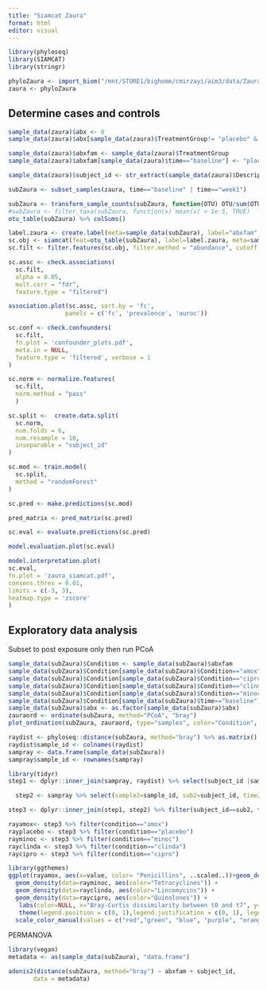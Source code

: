 ```yaml
---
title: "Siamcat Zaura"
format: html
editor: visual
---
```


```r
library(phyloseq)
library(SIAMCAT)
library(stringr)
```

```r
phyloZaura <- import_biom("/mnt/STORE1/bighome/cmirzayi/aim3/data/Zaura/taxa.biom")
zaura <- phyloZaura
```

## Determine cases and controls

```r
sample_data(zaura)$abx <- 0
sample_data(zaura)$abx[sample_data(zaura)$TreatmentGroup!= "placebo" & sample_data(zaura)$time!= "baseline"] <- 1

sample_data(zaura)$abxfam <- sample_data(zaura)$TreatmentGroup
sample_data(zaura)$abxfam[sample_data(zaura)$time=="baseline"] <- "placebo"

sample_data(zaura)$subject_id <- str_extract(sample_data(zaura)$Description, "[A-Z]+[0-9]*")

subZaura <- subset_samples(zaura, time=="baseline" | time=="week1")
```

```r

subZaura <- transform_sample_counts(subZaura, function(OTU) OTU/sum(OTU) )
#subZaura <- filter_taxa(subZaura, function(x) mean(x) > 1e-5, TRUE)
otu_table(subZaura) %>% colSums()
```

```r

label.zaura <- create.label(meta=sample_data(subZaura), label="abxfam", case="amox")
sc.obj <- siamcat(feat=otu_table(subZaura), label=label.zaura, meta=sample_data(subZaura))
sc.filt <- filter.features(sc.obj, filter.method = "abundance", cutoff = 0.001)
```

```r
sc.assc <- check.associations(
  sc.filt,
  alpha = 0.05,
  mult.corr = "fdr",
  feature.type = "filtered")

association.plot(sc.assc, sort.by = 'fc', 
                panels = c('fc', 'prevalence', 'auroc'))
```

```r
sc.conf <- check.confounders(
  sc.filt,
  fn.plot = 'confounder_plots.pdf',
  meta.in = NULL,
  feature.type = 'filtered', verbose = 1
)
```

```r
sc.norm <- normalize.features(
  sc.filt,
  norm.method = "pass"
  )
```

```r
sc.split <-  create.data.split(
  sc.norm,
  num.folds = 6,
  num.resample = 10,
  inseparable = "subject_id"
)

```

```r
sc.mod <- train.model(
  sc.split,
  method = "randomForest"
)

sc.pred <- make.predictions(sc.mod)

pred_matrix <- pred_matrix(sc.pred)
```

```r
sc.eval <- evaluate.predictions(sc.pred)

model.evaluation.plot(sc.eval)
```

```r
model.interpretation.plot(
sc.eval,
fn.plot = 'zaura_siamcat.pdf',
consens.thres = 0.01,
limits = c(-3, 3),
heatmap.type = 'zscore'
) 
```

## Exploratory data analysis

Subset to post exposure only then run PCoA

```r

sample_data(subZaura)$Condition <- sample_data(subZaura)$abxfam
sample_data(subZaura)$Condition[sample_data(subZaura)$Condition=="amox"] <- "penicillins"
sample_data(subZaura)$Condition[sample_data(subZaura)$Condition=="cipro"] <- "quinolones"
sample_data(subZaura)$Condition[sample_data(subZaura)$Condition=="clinda"] <- "lincomycins"
sample_data(subZaura)$Condition[sample_data(subZaura)$Condition=="minoc"] <- "tetracyclines"
sample_data(subZaura)$Condition[sample_data(subZaura)$time=="baseline"] <- "baseline"
sample_data(subZaura)$abx <- as.factor(sample_data(subZaura)$abx)
zauraord <- ordinate(subZaura, method="PCoA", "bray")
plot_ordination(subZaura, zauraord, type="samples", color="Condition", label = "subject_id", shape="Condition")+scale_color_manual(values=c("black", "orange", "blue", "black", "green", "red"))

```

```r
raydist <- phyloseq::distance(subZaura, method="bray") %>% as.matrix() %>% as.data.frame()
raydist$sample_id <- colnames(raydist)
sampray <- data.frame(sample_data(subZaura))
sampray$sample_id <- rownames(sampray)

library(tidyr)
step1 <- dplyr::inner_join(sampray, raydist) %>% select(subject_id |sample_id |time | abxfam| starts_with("SRR")) %>% pivot_longer(cols=starts_with("SRR")) %>% mutate(sample1 = sample_id, sample2=name)

  step2 <- sampray %>% select(sample2=sample_id, sub2=subject_id, time2=time)

step3 <- dplyr::inner_join(step1, step2) %>% filter(subject_id==sub2, time != time2) %>%  group_by(subject_id) %>% summarize(value=first(value), condition=last(abxfam))

rayamox<- step3 %>% filter(condition=="amox") 
rayplacebo <- step3 %>% filter(condition=="placebo")
rayminoc <- step3 %>% filter(condition=="minoc")
rayclinda <- step3 %>% filter(condition=="clinda")
raycipro <- step3 %>% filter(condition=="cipro")

library(ggthemes)
ggplot(rayamox, aes(x=value, color= "Penicillins", ..scaled..))+geom_density()+geom_density(data=rayplacebo, aes(color="Placebo")) +
  geom_density(data=rayminoc, aes(color="Tetracyclines")) +
  geom_density(data=rayclinda, aes(color="Lincomycins")) +
  geom_density(data=raycipro, aes(color="Quinolones")) +
   labs(color=NULL, x="Bray-Curtis dissimilarity between t0 and t7", y="Density Estimate")+
   theme(legend.position = c(0, 1),legend.justification = c(0, 1), legend.title = element_blank())+
  scale_color_manual(values = c("red","green", "blue", "purple", "orange"))+theme_clean()
```

PERMANOVA

```r
library(vegan)
metadata <- as(sample_data(subZaura), "data.frame")

adonis2(distance(subZaura, method="bray") ~ abxfam + subject_id,
       data = metadata)
```
